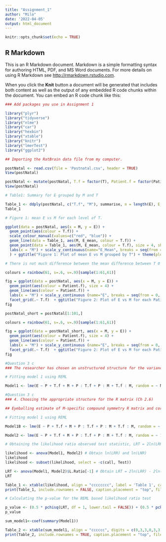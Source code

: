 ```yaml
---
title: "Assignment_1"
author: "Milo"
date: '2022-04-05'
output: html_document
---
```


```r
knitr::opts_chunk$set(echo = TRUE)
```

## R Markdown

This is an R Markdown document. Markdown is a simple formatting syntax for authoring HTML, PDF, and MS Word documents. For more details on using R Markdown see <http://rmarkdown.rstudio.com>.

When you click the **Knit** button a document will be generated that includes both content as well as the output of any embedded R code chunks within the document. You can embed an R code chunk like this:

```r
### Add packages you use in Assignment 1

library("plyr")
library("tidyverse")
library("nlme")
library("car")
library("hexbin")
library("xtable")
library("knitr")
library("lmerTest")
library("ggplot2")
```
```r
## Importing the RatBrain data file from my computer.

postNatal <- read.csv(file = 'Postnatal.csv', header = TRUE)
View(postNatal)

```


```r
postNatal <- mutate(postNatal, T.f = factor(T), Patient.f = factor(Patient))
View(postNatal)
```
```r
# Table1: Summary for E grouped by M and T

Table_1 <- ddply(postNatal, c("T.f", "M"), summarise, n = length(E), E_mean = mean(E), E_stdev = sd(E))
Table_1
```
```r
# Figure 1: mean E vs M for each level of T.

ggplot(data = postNatal, aes(x = M, y = E)) +
  geom_point(aes(colour = T.f)) +
  scale_colour_manual(values=c("red", "blue")) +
  geom_line(data = Table_1, aes(M, E_mean, colour = T.f)) +
  geom_point(data = Table_1, aes(M, E_mean, colour = T.f), size = 4, shape = 15) +
  labs(x = "M") + scale_y_continuous(name="E_Mean", breaks = seq(from = 0, to = 30, by = 5), limits = c(0,30)
  ) + ggtitle("Figure 1: Plot of mean E vs M grouped by T") + theme(plot.title = element_text(hjust = 0.5))
```
```r
# There is not much difference between the mean difference between T 0 and T 1 as we move from M 0 to M 5=
```

```r
colours = rainbow(61, s=.6, v=.9)[sample(1:61,61)]

fig = ggplot(data = postNatal, aes(x = M, y = E)) +
  geom_point(aes(colour = Patient.f), size = 4) +
  geom_line(aes(colour = Patient.f)) +
  labs(x = "M") + scale_y_continuous (name="E", breaks = seq(from = 0, to = 30, by = 5), limits = c(0,30)) +
  facet_grid(.~ T.f)  + ggtitle("Figure 2: Plot of E vs M for each Patient grouped by T") + theme(plot.title = element_text(hjust = 0.5), legend.position="none") + scale_fill_manual(values=colours)
fig
```
```r
postNatal_short = postNatal[1:101,]
```
```r
colours = rainbow(61, s=.6, v=.9)[sample(1:61,61)]

fig = ggplot(data = postNatal_short, aes(x = M, y = E)) +
  geom_point(aes(colour = Patient.f), size = 4) +
  geom_line(aes(colour = Patient.f)) +
  labs(x = "M") + scale_y_continuous (name="E", breaks = seq(from = 0, to = 30, by = 5), limits = c(0,30)) +
  facet_grid(.~ T.f)  + ggtitle("Figure 2: Plot of E vs M for each Patient grouped by T") + theme(plot.title = element_text(hjust = 0.5), legend.position="none") + scale_fill_manual(values=colours)
fig
```
```r
#Question 3 c
### The researcher has chosen an unstructured structure for the variance-coviariance matrix of the random effect vector. The variance of u0 and u1 can be difference but the covariance is the same. Hence, a symmetry structure for the correlation (same correlation for all random effect) is chosen for the linear mixed model. 

# Fitting model 1 using REML

Model1 <- lme(E ~ P + T.f + M + P : T.f + P : M + T.f : M, random = ~ M | Patient.f, method = "REML",  correlation = corCompSymm(), weights = varIdent(form = ~ 1 | M), data = postNatal)
```

```r
#Question 3 c
### 4. Choosing the appropriate structure for the R matrix (Ch 2.6)

## Eyeballing estimate of M-specific compound symmetry R matrix and corresponding correlation matrix of error vector.

# Fitting model 1 using REML

Model1B <- lme(E ~ P + T.f + M + P : T.f + P : M + T.f : M, random = ~ M | Patient.f, method = "REML", data = postNatal)
```
```r
Model2 <- lme(E ~ P + T.f + M + P : T.f + P : M + T.f : M, random = ~ 1 | Patient.f, method = "REML", data = postNatal)
```
```r
# Obtaining the likelihood ratio observed test statistic, LRT = 2ln(LRR) - 2ln(LNR).

likelihood <- anova(Model1, Model2) # Obtain ln(LRR) and ln(LNR)
likelihood
likelihood <- subset(likelihood, select = -c(call, Test))

```

```r
LRT <- anova(Model1, Model2)$L.Ratio[-1] # Obtain LRT = 2ln(LRR) - 2ln(LNR)
LRT
```

```r
Table_1 <- xtable(likelihood, align = "cccccccc", label = 'Table 1', caption = 'Likelihood ratio observed test statistic, LRT = 2ln(LRR) - 2ln(LNR)')
print(Table_1, include.rownames = FALSE, caption.placement = "top", file = "Table1.tex", append = TRUE)
```

```r
# Calculating the p-value for the REML based likelihood ratio test

p_value <- (0.5 * pchisq(LRT, df = 1, lower.tail = FALSE)) + (0.5 * pchisq(LRT, df = 2, lower.tail = FALSE))
p_value
```

```r
sum_model1<-coef(summary(Model1))
```

```r
Table_2 <- xtable(sum_model1, align = "cccccc", digits = c(0,3,3,0,3,3), label = 'Table 2', caption = 'Estimate of fixed effects in model 1')
print(Table_2, include.rownames = TRUE, caption.placement = "top", file = "Table1.tex", append = TRUE)
```

